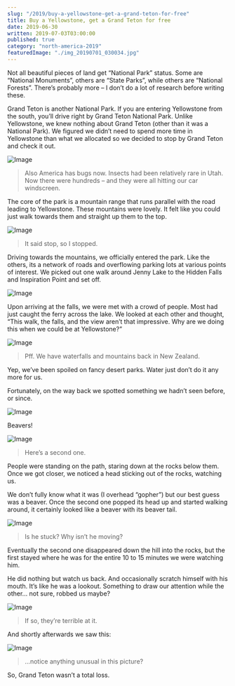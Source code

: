 ```yaml
---
slug: "/2019/buy-a-yellowstone-get-a-grand-teton-for-free"
title: Buy a Yellowstone, get a Grand Teton for free
date: 2019-06-30
written: 2019-07-03T03:00:00
published: true
category: "north-america-2019"
featuredImage: "./img_20190701_030034.jpg"
---
```


Not all beautiful pieces of land get “National Park” status. Some are “National Monuments”, others are “State Parks”, while others are “National Forests”. There’s probably more – I don’t do a lot of research before writing these.

Grand Teton is another National Park. If you are entering Yellowstone from the south, you’ll drive right by Grand Teton National Park. Unlike Yellowstone, we knew nothing about Grand Teton (other than it was a National Park). We figured we didn’t need to spend more time in Yellowstone than what we allocated so we decided to stop by Grand Teton and check it out.

![Image](./img_20190701_015135.jpg)

> Also America has bugs now. Insects had been relatively rare in Utah. Now there were hundreds – and they were all hitting our car windscreen.

The core of the park is a mountain range that runs parallel with the road leading to Yellowstone. These mountains were lovely. It felt like you could just walk towards them and straight up them to the top.

![Image](./img_20190701_022456.jpg)

> It said stop, so I stopped.

Driving towards the mountains, we officially entered the park. Like the others, its a network of roads and overflowing parking lots at various points of interest. We picked out one walk around Jenny Lake to the Hidden Falls and Inspiration Point and set off.

![Image](./img_20190701_030034.jpg)

Upon arriving at the falls, we were met with a crowd of people. Most had just caught the ferry across the lake. We looked at each other and thought, “This walk, the falls, and the view aren’t that impressive. Why are we doing this when we could be at Yellowstone?”

![Image](./img_20190701_040100.jpg)

> Pff. We have waterfalls and mountains back in New Zealand.

Yep, we’ve been spoiled on fancy desert parks. Water just don’t do it any more for us.

Fortunately, on the way back we spotted something we hadn’t seen before, or since.

![Image](./img_20190701_042656.jpg)

Beavers!

![Image](./img_20190701_042834.jpg)

> Here’s a second one.

People were standing on the path, staring down at the rocks below them. Once we got closer, we noticed a head sticking out of the rocks, watching us.

We don’t fully know what it was (I overhead “gopher”) but our best guess was a beaver. Once the second one popped its head up and started walking around, it certainly looked like a beaver with its beaver tail.

![Image](./img_20190701_042927.jpg)

> Is he stuck? Why isn’t he moving?

Eventually the second one disappeared down the hill into the rocks, but the first stayed where he was for the entire 10 to 15 minutes we were watching him.

He did nothing but watch us back. And occasionally scratch himself with his mouth. It’s like he was a lookout. Something to draw our attention while the other… not sure, robbed us maybe?

![Image](./img_20190701_043344.jpg)

> If so, they’re terrible at it.

And shortly afterwards we saw this:

![Image](./img_20190701_050845.jpg)

> …notice anything unusual in this picture?

So, Grand Teton wasn’t a total loss.